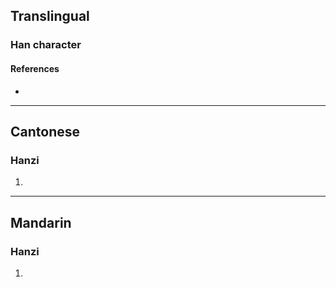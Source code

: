 {{character info/new}}
==Translingual==

===Han character===
{{Han char|rn=72|rad=日|as=11|sn=15|four=|canj=AYSO|ids=⿰日旋}}

====References====
* {{Han ref|kx=0499.320|dkj=14139|dj=0869.020|hdz=21534.150|uh=66B6|ud=26294}}

----

==Cantonese==

===Hanzi===
{{yue-hanzi|jyut=[[syun4]]|y=syun4}}

# {{defn|lang=yue|sort=日11}}

----

==Mandarin==

===Hanzi===
{{cmn-hanzi|pin=[[xuán]] ([[xuan2]])|wg=hsüan<sup>2</sup>}}

# {{defn|lang=cmn|sort=日11}}